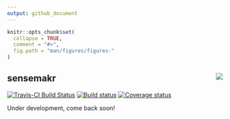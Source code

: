 ```yaml
---
output: github_document
---
```


<!-- README.md is generated from README.Rmd. Please edit that file -->

```r
knitr::opts_chunk$set(
  collapse = TRUE,
  comment = "#>",
  fig.path = "man/figures/figures-"
)
```
## sensemakr <img src="tools/sensemakr-logo-small.png" align="right" />

[![Travis-CI Build Status](https://travis-ci.org/chadhazlett/sensemakr.svg?branch=master)](https://travis-ci.org/chadhazlett/sensemakr)
[![Build status](https://ci.appveyor.com/api/projects/status/utoc0803j4fxoje3?svg=true)](https://ci.appveyor.com/project/carloscinelli/sensemakr)
[![Coverage status](https://codecov.io/gh/chadhazlett/sensemakr/branch/master/graph/badge.svg)](https://codecov.io/github/chadhazlett/sensemakr?branch=master)


Under development, come back soon! 
